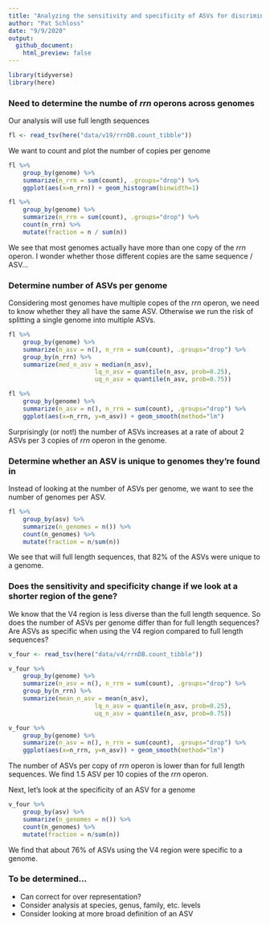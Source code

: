 ```yaml
---
title: "Analyzing the sensitivity and specificity of ASVs for discriminating between genomes"
author: "Pat Schloss"
date: "9/9/2020"
output:
  github_document:
    html_preview: false
---
```


```r
library(tidyverse)
library(here)
```

### Need to determine the numbe of *rrn* operons across genomes

Our analysis will use full length sequences

```r
fl <- read_tsv(here("data/v19/rrnDB.count_tibble"))
```

We want to count and plot the number of copies per genome

```r
fl %>%
	group_by(genome) %>%
	summarize(n_rrn = sum(count), .groups="drop") %>%
	ggplot(aes(x=n_rrn)) + geom_histogram(binwidth=1)

fl %>%
	group_by(genome) %>%
	summarize(n_rrn = sum(count), .groups="drop") %>%
	count(n_rrn) %>%
	mutate(fraction = n / sum(n))
```

We see that most genomes actually have more than one copy of the *rrn* operon. I wonder whether those different copies are the same sequence / ASV...


### Determine number of ASVs per genome

Considering most genomes have multiple copes of the *rrn* operon, we need to know whether they all have the same ASV. Otherwise we run the risk of splitting a single genome into multiple ASVs.

```r
fl %>% 
	group_by(genome) %>%
	summarize(n_asv = n(), n_rrn = sum(count), .groups="drop") %>%
	group_by(n_rrn) %>%
	summarize(med_n_asv = median(n_asv),
						lq_n_asv = quantile(n_asv, prob=0.25),
						uq_n_asv = quantile(n_asv, prob=0.75))

fl %>% 
	group_by(genome) %>%
	summarize(n_asv = n(), n_rrn = sum(count), .groups="drop") %>%
	ggplot(aes(x=n_rrn, y=n_asv)) + geom_smooth(method="lm")
```

Surprisingly (or not!) the number of ASVs increases at a rate of about 2 ASVs per 3 copies of *rrn* operon in the genome.


### Determine whether an ASV is unique to genomes they're found in

Instead of looking at the number of ASVs per genome, we want to see the number of genomes per ASV.

```r
fl %>%
	group_by(asv) %>%
	summarize(n_genomes = n()) %>%
	count(n_genomes) %>%
	mutate(fraction = n/sum(n))
```

We see that will full length sequences, that 82% of the ASVs were unique to a genome.


### Does the sensitivity and specificity change if we look at a shorter region of the gene?

We know that the V4 region is less diverse than the full length sequence. So does the number of ASVs per genome differ than for full length sequences? Are ASVs as specific when using the V4 region compared to full length sequences?

```r
v_four <- read_tsv(here("data/v4/rrnDB.count_tibble"))

v_four %>% 
	group_by(genome) %>%
	summarize(n_asv = n(), n_rrn = sum(count), .groups="drop") %>%
	group_by(n_rrn) %>%
	summarize(mean_n_asv = mean(n_asv),
						lq_n_asv = quantile(n_asv, prob=0.25),
						uq_n_asv = quantile(n_asv, prob=0.75))

v_four %>% 
	group_by(genome) %>%
	summarize(n_asv = n(), n_rrn = sum(count), .groups="drop") %>%
	ggplot(aes(x=n_rrn, y=n_asv)) + geom_smooth(method="lm")
```

The number of ASVs per copy of *rrn* operon is lower than for full length sequences. We find 1.5 ASV per 10 copies of the *rrn* operon.

Next, let's look at the specificity of an ASV for a genome

```r
v_four %>%
	group_by(asv) %>%
	summarize(n_genomes = n()) %>%
	count(n_genomes) %>%
	mutate(fraction = n/sum(n))
```

We find that about 76% of ASVs using the V4 region were specific to a genome.


### To be determined...
* Can correct for over representation? 
* Consider analysis at species, genus, family, etc. levels
* Consider looking at more broad definition of an ASV